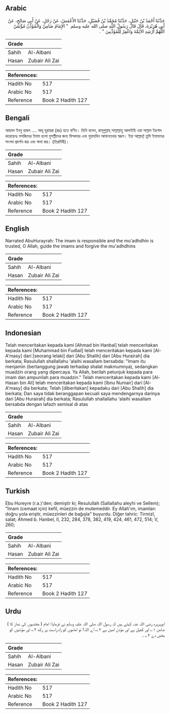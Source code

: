 ## Arabic


<div dir="rtl" lang="ar" style={{fontSize:'larger',backgroundColor:'#f8f9fa',padding:20}}>
حَدَّثَنَا أَحْمَدُ بْنُ حَنْبَلٍ، حَدَّثَنَا مُحَمَّدُ بْنُ فُضَيْلٍ، حَدَّثَنَا الأَعْمَشُ، عَنْ رَجُلٍ، عَنْ أَبِي صَالِحٍ، عَنْ أَبِي هُرَيْرَةَ، قَالَ قَالَ رَسُولُ اللَّهِ صلى الله عليه وسلم ‏ "‏ الإِمَامُ ضَامِنٌ وَالْمُؤَذِّنُ مُؤْتَمَنٌ اللَّهُمَّ أَرْشِدِ الأَئِمَّةَ وَاغْفِرْ لِلْمُؤَذِّنِينَ ‏"‏ ‏.‏
</div>
<div style={{backgroundColor:'#f8f9fa',padding:20, marginBottom: 10}}><table> <thead> <tr> <th>Grade</th> <th></th> </tr> </thead> <tbody> <tr><td>Sahih</td><td>Al-Albani</td></tr><tr><td>Hasan</td><td>Zubair Ali Zai</td></tr></tbody></table><table> <thead> <tr> <th>References:</th> <th></th> </tr> </thead> <tbody><tr><td>Hadith No</td><td>517</td></tr><tr><td>Arabic No</td><td>517</td></tr><tr><td>Reference</td><td>Book 2 Hadith 127</td></tr></tbody></table></div>

## Bengali


<div dir="ltr" lang="bn" style={{fontSize:'larger',backgroundColor:'#f8f9fa',padding:20}}>
আহমদ ইবনু হাম্বল .... আবূ হুরায়রা (রাঃ) হতে বর্ণিত। তিনি বলেন, রাসূলুল্লাহ্ সাল্লাল্লাহু আলাইহি ওয়া সাল্লাম ইরশাদ করেছেনঃ মসজিদের ইমাম হলো মুসল্লীদের জন্য যিম্মাদার এবং মুয়াযযিন আমানতদার স্বরূপ। ইয়া আল্লাহ্! তুমি ইমামদের সৎপথ প্রদর্শন কর এবং ক্ষমা কর। (তিরমিযী)।
</div>
<div style={{backgroundColor:'#f8f9fa',padding:20, marginBottom: 10}}><table> <thead> <tr> <th>Grade</th> <th></th> </tr> </thead> <tbody> <tr><td>Sahih</td><td>Al-Albani</td></tr><tr><td>Hasan</td><td>Zubair Ali Zai</td></tr></tbody></table><table> <thead> <tr> <th>References:</th> <th></th> </tr> </thead> <tbody><tr><td>Hadith No</td><td>517</td></tr><tr><td>Arabic No</td><td>517</td></tr><tr><td>Reference</td><td>Book 2 Hadith 127</td></tr></tbody></table></div>

## English


<div dir="ltr" lang="en" style={{fontSize:'larger',backgroundColor:'#f8f9fa',padding:20}}>
Narrated AbuHurayrah: The imam is responsible and the mu'adhdhin is trusted, O Allah, guide the imams and forgive the mu'adhdhins
</div>
<div style={{backgroundColor:'#f8f9fa',padding:20, marginBottom: 10}}><table> <thead> <tr> <th>Grade</th> <th></th> </tr> </thead> <tbody> <tr><td>Sahih</td><td>Al-Albani</td></tr><tr><td>Hasan</td><td>Zubair Ali Zai</td></tr></tbody></table><table> <thead> <tr> <th>References:</th> <th></th> </tr> </thead> <tbody><tr><td>Hadith No</td><td>517</td></tr><tr><td>Arabic No</td><td>517</td></tr><tr><td>Reference</td><td>Book 2 Hadith 127</td></tr></tbody></table></div>

## Indonesian


<div dir="ltr" lang="id" style={{fontSize:'larger',backgroundColor:'#f8f9fa',padding:20}}>
Telah menceritakan kepada kami [Ahmad bin Hanbal] telah menceritakan kepada kami [Muhammad bin Fudlail] telah menceritakan kepada kami [Al-A'masy] dari [seorang lelaki] dari [Abu Shalih] dari [Abu Hurairah] dia berkata; Rasulullah shallallahu 'alaihi wasallam bersabda: "Imam itu menjamin (bertanggung jawab terhadap shalat makmumnya), sedangkan muadzin orang yang dipercaya. Ya Allah, berilah petunjuk kepada para imam dan ampunilah para muadzin." Telah menceritakan kepada kami [Al-Hasan bin Ali] telah menceritakan kepada kami [Ibnu Numair] dari [Al-A'masy] dia berkata; Telah [diberitakan] kepadaku dari [Abu Shalih] dia berkata; Dan saya tidak beranggapan kecuali saya mendengarnya darinya dari [Abu Hurairah] dia berkata; Rasulullah shallallahu 'alaihi wasallam bersabda dengan lafazh semisal di atas
</div>
<div style={{backgroundColor:'#f8f9fa',padding:20, marginBottom: 10}}><table> <thead> <tr> <th>Grade</th> <th></th> </tr> </thead> <tbody> <tr><td>Sahih</td><td>Al-Albani</td></tr><tr><td>Hasan</td><td>Zubair Ali Zai</td></tr></tbody></table><table> <thead> <tr> <th>References:</th> <th></th> </tr> </thead> <tbody><tr><td>Hadith No</td><td>517</td></tr><tr><td>Arabic No</td><td>517</td></tr><tr><td>Reference</td><td>Book 2 Hadith 127</td></tr></tbody></table></div>

## Turkish


<div dir="ltr" lang="tr" style={{fontSize:'larger',backgroundColor:'#f8f9fa',padding:20}}>
Ebu Hureyre (r.a.)'den; demiştir ki; Resulullah (Sallallahu aleyhi ve Sellem); "İmam (cemaat için) kefil, müezzin de mutemeddir. Ey Allah'ım, imamları doğru yola eriştir, müezzinleri de bağışla" buyurdu. Diğer tahric: Tirmizî, salat; Ahmed b. Hanbel, II, 232, 284, 378, 382, 419, 424, 461, 472, 514; V, 260;
</div>
<div style={{backgroundColor:'#f8f9fa',padding:20, marginBottom: 10}}><table> <thead> <tr> <th>Grade</th> <th></th> </tr> </thead> <tbody> <tr><td>Sahih</td><td>Al-Albani</td></tr><tr><td>Hasan</td><td>Zubair Ali Zai</td></tr></tbody></table><table> <thead> <tr> <th>References:</th> <th></th> </tr> </thead> <tbody><tr><td>Hadith No</td><td>517</td></tr><tr><td>Arabic No</td><td>517</td></tr><tr><td>Reference</td><td>Book 2 Hadith 127</td></tr></tbody></table></div>

## Urdu


<div dir="rtl" lang="ur" style={{fontSize:'larger',backgroundColor:'#f8f9fa',padding:20}}>
ابوہریرہ رضی اللہ عنہ کہتے ہیں کہ رسول اللہ صلی اللہ علیہ وسلم نے فرمایا: امام ( مقتدیوں کی نماز کا ) ضامن ۱؎ اور کفیل ہے اور مؤذن امین ہے ۲؎، اے اللہ! تو اماموں کو راہ راست پر رکھ ۳؎ اور مؤذنوں کو بخش دے ۴؎ ۔
</div>
<div style={{backgroundColor:'#f8f9fa',padding:20, marginBottom: 10}}><table> <thead> <tr> <th>Grade</th> <th></th> </tr> </thead> <tbody> <tr><td>Sahih</td><td>Al-Albani</td></tr><tr><td>Hasan</td><td>Zubair Ali Zai</td></tr></tbody></table><table> <thead> <tr> <th>References:</th> <th></th> </tr> </thead> <tbody><tr><td>Hadith No</td><td>517</td></tr><tr><td>Arabic No</td><td>517</td></tr><tr><td>Reference</td><td>Book 2 Hadith 127</td></tr></tbody></table></div>